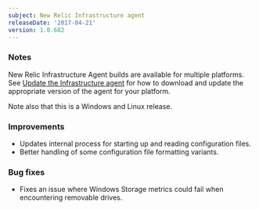 ```yaml
---
subject: New Relic Infrastructure agent
releaseDate: '2017-04-21'
version: 1.0.682
---
```


### Notes

New Relic Infrastructure Agent builds are available for multiple platforms. See [Update the Infrastructure agent](https://docs.newrelic.com/docs/infrastructure/new-relic-infrastructure/installation/update-infrastructure-agent) for how to download and update the appropriate version of the agent for your platform.

Note also that this is a Windows and Linux release.

### Improvements

* Updates internal process for starting up and reading configuration files.
* Better handling of some configuration file formatting variants.

### Bug fixes

* Fixes an issue where Windows Storage metrics could fail when encountering removable drives.
